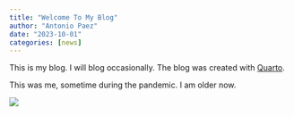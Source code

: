 ```yaml
---
title: "Welcome To My Blog"
author: "Antonio Paez"
date: "2023-10-01"
categories: [news]
---
```


This is my blog. I will blog occasionally. The blog was created with [Quarto](https://quarto.org/docs/websites/website-blog.html).  

This was me, sometime during the pandemic. I am older now.  
  
![](apaez.jpg)
